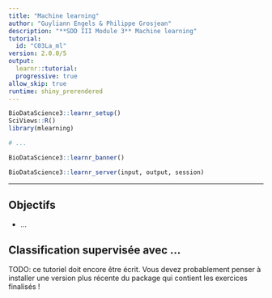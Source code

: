 ```yaml
---
title: "Machine learning"
author: "Guyliann Engels & Philippe Grosjean"
description: "**SDD III Module 3** Machine learning"
tutorial:
  id: "C03La_ml"
version: 2.0.0/5
output:
  learnr::tutorial:
  progressive: true
allow_skip: true
runtime: shiny_prerendered
---
```


```r
BioDataScience3::learnr_setup()
SciViews::R()
library(mlearning)

# ...
```

```r
BioDataScience3::learnr_banner()
```

```r
BioDataScience3::learnr_server(input, output, session)
```

------------------------------------------------------------------------

## Objectifs

-   ...

## Classification supervisée avec ...

TODO: ce tutoriel doit encore être écrit. Vous devez probablement penser à installer une version plus récente du package qui contient les exercices finalisés !
